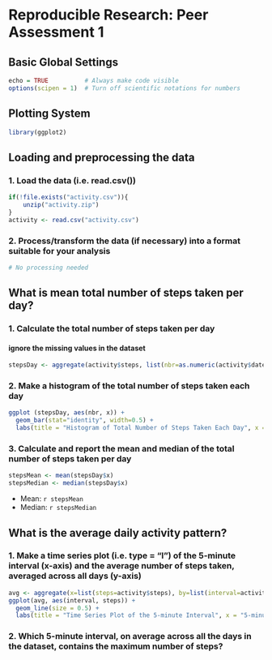 
# Reproducible Research: Peer Assessment 1
## Basic Global Settings
```r
echo = TRUE          # Always make code visible
options(scipen = 1)  # Turn off scientific notations for numbers
```

## Plotting System
```r
library(ggplot2)
```

## Loading and preprocessing the data
### 1. Load the data (i.e. read.csv())
```r
if(!file.exists("activity.csv")){
    unzip("activity.zip")
}
activity <- read.csv("activity.csv")
```
### 2. Process/transform the data (if necessary) into a format suitable for your analysis
```r
# No processing needed
```

## What is mean total number of steps taken per day?
### 1. Calculate the total number of steps taken per day
#### ignore the missing values in the dataset
```r
stepsDay <- aggregate(activity$steps, list(nbr=as.numeric(activity$date), date=activity$date), FUN=sum, na.rm=TRUE)
```

### 2. Make a histogram of the total number of steps taken each day
```r
ggplot (stepsDay, aes(nbr, x)) + 
  geom_bar(stat="identity", width=0.5) +
  labs(title = "Histogram of Total Number of Steps Taken Each Day", x = "Day", y = "Total Number of Steps Taken Each Day")
```

### 3. Calculate and report the mean and median of the total number of steps taken per day
```r
stepsMean <- mean(stepsDay$x)
stepsMedian <- median(stepsDay$x)
```
* Mean: `r stepsMean`
* Median:  `r stepsMedian`

## What is the average daily activity pattern?
### 1. Make a time series plot (i.e. type = "l") of the 5-minute interval (x-axis) and the average number of steps taken, averaged across all days (y-axis)
```r
avg <- aggregate(x=list(steps=activity$steps), by=list(interval=activity$interval),  FUN=mean, na.rm=TRUE)
ggplot(avg, aes(interval, steps)) + 
  geom_line(size = 0.5) + 
  labs(title = "Time Series Plot of the 5-minute Interval", x = "5-minute intervals", y = "Average Number of Steps Taken")
```

### 2. Which 5-minute interval, on average across all the days in the dataset, contains the maximum number of steps?


